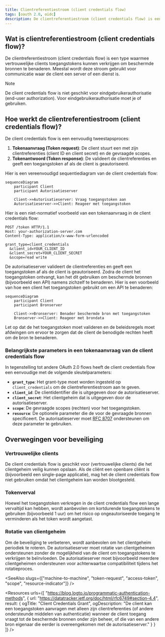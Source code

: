 ```yaml
---
title: Clientreferentiestroom (client credentials flow)
tags: [oauth 2.0, oidc]
description: De clientreferentiestroom (client credentials flow) is een OAuth 2.0 grant type waarmee vertrouwelijke clients toegangstokens kunnen verkrijgen om beschermde bronnen te benaderen. Het is geschikt voor machine-to-machine (server-naar-server) communicatie.
---
```


## Wat is clientreferentiestroom (client credentials flow)?

De clientreferentiestroom (client credentials flow) is een <Ref slug="oauth-2.0-grant" /> type waarmee vertrouwelijke clients <Ref slug="access-token">toegangstokens</Ref> kunnen verkrijgen om beschermde bronnen te benaderen. Meestal wordt deze stroom gebruikt voor <Ref slug="machine-to-machine" /> communicatie waar de client een server of een dienst is.

> [!Note]
> De client credentials flow is niet geschikt voor eindgebruikerauthorisatie (end-user authorization). Voor eindgebruikerauthorisatie moet je <Ref slug="authentication-request" /> of <Ref slug="authorization-request" /> gebruiken.

## Hoe werkt de clientreferentiestroom (client credentials flow)?

De client credentials flow is een eenvoudig tweestapsproces:

1. **Tokenaanvraag (Token request)**: De client stuurt een <Ref slug="token-request" /> met zijn clientreferenties (client ID en client secret) en de gevraagde <Ref slug="scope">scopes</Ref>.
2. **Tokenantwoord (Token response)**: De <Ref slug="authorization-server" /> valideert de clientreferenties en geeft een toegangstoken af als de client is geautoriseerd.

Hier is een vereenvoudigd sequentiediagram van de client credentials flow:

```mermaid
sequenceDiagram
    participant Client
    participant Autorisatieserver

    Client->>Autorisatieserver: Vraag toegangstoken aan
    Autorisatieserver->>Client: Reageer met toegangstoken
```

Hier is een niet-normatief voorbeeld van een tokenaanvraag in de client credentials flow:

```http
POST /token HTTP/1.1
Host: your-authorization-server.com
Content-Type: application/x-www-form-urlencoded

grant_type=client_credentials
  &client_id=YOUR_CLIENT_ID
  &client_secret=YOUR_CLIENT_SECRET
  &scope=read write
```

De autorisatieserver valideert de clientreferenties en geeft een toegangstoken af als de client is geautoriseerd. Zodra de client het toegangstoken ontvangt, kan het dit gebruiken om beschermde bronnen (bijvoorbeeld een API) namens zichzelf te benaderen. Hier is een voorbeeld van hoe een client het toegangstoken gebruikt om een API te benaderen:

```mermaid
sequenceDiagram
    participant Client
    participant Bronserver

    Client->>Bronserver: Benader beschermde bron met toegangstoken
    Bronserver->>Client: Reageer met brondata
```

Let op dat de <Ref slug="resource-server" /> het toegangstoken moet valideren en de <Ref slug="access-control" /> beleidsregels moet afdwingen om ervoor te zorgen dat de client de benodigde rechten heeft om de bron te benaderen.

### Belangrijkste parameters in een tokenaanvraag van de client credentials flow

In tegenstelling tot andere OAuth 2.0 flows heeft de client credentials flow een eenvoudige <Ref slug="token-request" /> met de volgende sleutelparameters:

- **`grant_type`**: Het grant-type moet worden ingesteld op `client_credentials` om de clientreferentiestroom aan te geven.
- **`client_id`**: De clientidentifier die is uitgegeven door de autorisatieserver.
- **`client_secret`**: Het clientgeheim dat is uitgegeven door de autorisatieserver.
- **`scope`**: De gevraagde <Ref slug="scope">scopes</Ref> (rechten) voor het toegangstoken.
- **`resource`**: De optionele parameter die de <Ref slug="resource-indicator" /> voor de gevraagde bronnen specificeert. De autorisatieserver moet [RFC 8707](https://datatracker.ietf.org/doc/html/rfc8707) ondersteunen om deze parameter te gebruiken.

## Overwegingen voor beveiliging

### Vertrouwelijke clients

De client credentials flow is geschikt voor <Ref slug="client" headingId="confidential-clients" /> (vertrouwelijke clients) die het clientgeheim veilig kunnen opslaan. Als de cliënt een openbare cliënt is (bijvoorbeeld een single-page applicatie), mag het de client credentials flow niet gebruiken omdat het clientgeheim kan worden blootgesteld.

### Tokenverval

Hoewel het toegangstoken verkregen in de client credentials flow een lange vervaltijd kan hebben, wordt aanbevolen om kortdurende toegangstokens te gebruiken (bijvoorbeeld 1 uur) om het risico op ongeautoriseerde toegang te verminderen als het token wordt aangetast.

### Rotatie van clientgeheim

Om de beveiliging te verbeteren, wordt aanbevolen om het clientgeheim periodiek te roteren. De autorisatieserver moet rotatie van clientgeheimen ondersteunen zonder de mogelijkheid van de client om toegangstokens te verkrijgen te beïnvloeden. De autorisatieserver moet bijvoorbeeld meerdere clientgeheimen ondersteunen voor achterwaartse compatibiliteit tijdens het rotatieproces.

<SeeAlso slugs={["machine-to-machine", "token-request", "access-token", "scope", "resource-indicator"]} />

<Resources
  urls={[
    "https://blog.logto.io/programmatic-authentication-methods",
    { 
      url: "https://datatracker.ietf.org/doc/html/rfc6749#section-4.4",
      result: {
        ogTitle: "Client Credentials Grant",
        ogDescription: "De client kan een toegangstoken aanvragen met alleen zijn clientreferenties (of andere ondersteunde middelen van authenticatie) wanneer de client toegang vraagt tot de beschermde bronnen onder zijn beheer, of die van een andere bron eigenaar die eerder is overeengekomen met de autorisatieserver."
      }
    }
  ]}
/>
